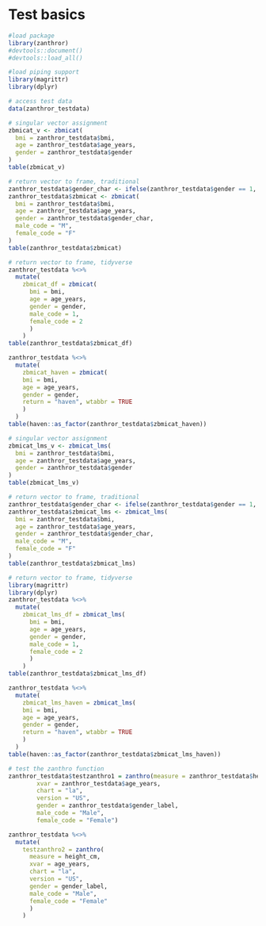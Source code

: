 
# Test basics

```r

#load package
library(zanthror)
#devtools::document()
#devtools::load_all()

#load piping support
library(magrittr)
library(dplyr)

# access test data
data(zanthror_testdata)

# singular vector assignment
zbmicat_v <- zbmicat(
  bmi = zanthror_testdata$bmi,
  age = zanthror_testdata$age_years,
  gender = zanthror_testdata$gender
)
table(zbmicat_v)

# return vector to frame, traditional
zanthror_testdata$gender_char <- ifelse(zanthror_testdata$gender == 1, "M", "F")
zanthror_testdata$zbmicat <- zbmicat(
  bmi = zanthror_testdata$bmi,
  age = zanthror_testdata$age_years,
  gender = zanthror_testdata$gender_char,
  male_code = "M",
  female_code = "F"
)
table(zanthror_testdata$zbmicat)

# return vector to frame, tidyverse
zanthror_testdata %<>% 
  mutate(
    zbmicat_df = zbmicat(
      bmi = bmi,
      age = age_years,
      gender = gender,
      male_code = 1,
      female_code = 2
      )
    )
table(zanthror_testdata$zbmicat_df)

zanthror_testdata %<>% 
  mutate(
    zbmicat_haven = zbmicat(
    bmi = bmi,
    age = age_years,
    gender = gender,
    return = "haven", wtabbr = TRUE
    )
  )
table(haven::as_factor(zanthror_testdata$zbmicat_haven))

```

```r

# singular vector assignment
zbmicat_lms_v <- zbmicat_lms(
  bmi = zanthror_testdata$bmi,
  age = zanthror_testdata$age_years,
  gender = zanthror_testdata$gender
)
table(zbmicat_lms_v)

# return vector to frame, traditional
zanthror_testdata$gender_char <- ifelse(zanthror_testdata$gender == 1, "M", "F")
zanthror_testdata$zbmicat_lms <- zbmicat_lms(
  bmi = zanthror_testdata$bmi,
  age = zanthror_testdata$age_years,
  gender = zanthror_testdata$gender_char,
  male_code = "M",
  female_code = "F"
)
table(zanthror_testdata$zbmicat_lms)

# return vector to frame, tidyverse
library(magrittr)
library(dplyr)
zanthror_testdata %<>% 
  mutate(
    zbmicat_lms_df = zbmicat_lms(
      bmi = bmi,
      age = age_years,
      gender = gender,
      male_code = 1,
      female_code = 2
      )
    )
table(zanthror_testdata$zbmicat_lms_df)

zanthror_testdata %<>% 
  mutate(
    zbmicat_lms_haven = zbmicat_lms(
    bmi = bmi,
    age = age_years,
    gender = gender,
    return = "haven", wtabbr = TRUE
    )
  )
table(haven::as_factor(zanthror_testdata$zbmicat_lms_haven))

```

```r

# test the zanthro function
zanthror_testdata$testzanthro1 = zanthro(measure = zanthror_testdata$height_cm,
        xvar = zanthror_testdata$age_years,
        chart = "la", 
        version = "US",
        gender = zanthror_testdata$gender_label,
        male_code = "Male",
        female_code = "Female")

zanthror_testdata %<>%
  mutate(
    testzanthro2 = zanthro(
      measure = height_cm,
      xvar = age_years,
      chart = "la", 
      version = "US",
      gender = gender_label,
      male_code = "Male",
      female_code = "Female"
      )
    )

```

